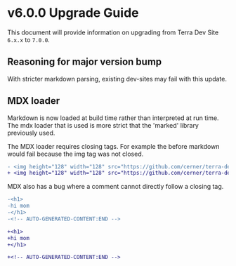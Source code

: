 # v6.0.0 Upgrade Guide

This document will provide information on upgrading from Terra Dev Site `6.x.x` to `7.0.0`.

## Reasoning for major version bump

With stricter markdown parsing, existing dev-sites may fail with this update.

## MDX loader

Markdown is now loaded at build time rather than interpreted at run time. The mdx loader that is used is more strict that the 'marked' library previously used.

The MDX loader requires closing tags. For example the before markdown would fail because the img tag was not closed.

```diff
- <img height="128" width="128" src="https://github.com/cerner/terra-dev-site/raw/master/terra.png" alt="terra logo" />
+ <img height="128" width="128" src="https://github.com/cerner/terra-dev-site/raw/master/terra.png" alt="terra logo" >
```

MDX also has a bug where a comment cannot directly follow a closing tag.

```diff
-<h1>
-hi mom
-</h1>
-<!-- AUTO-GENERATED-CONTENT:END -->

+<h1>
+hi mom
+</h1>

+<!-- AUTO-GENERATED-CONTENT:END -->

```
